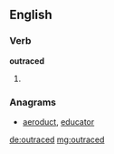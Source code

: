 ==English==

===Verb===
'''outraced'''

# {{en-past of|outrace}}

===Anagrams===
* [[aeroduct#English|aeroduct]], [[educator#English|educator]]

[[de:outraced]]
[[mg:outraced]]